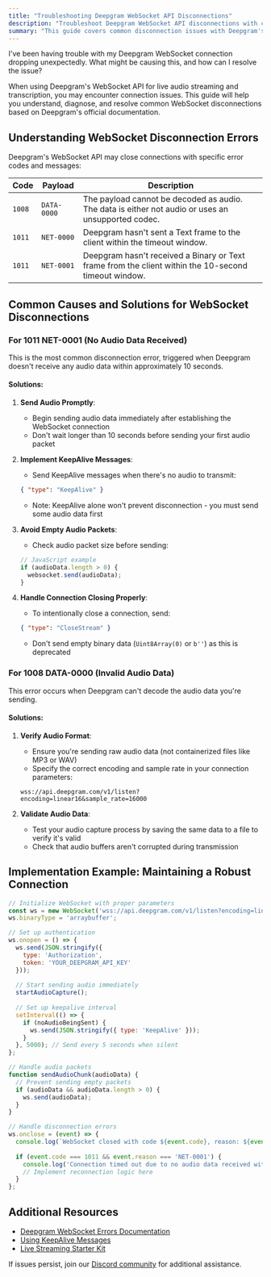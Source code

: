 ```yaml
---
title: "Troubleshooting Deepgram WebSocket API Disconnections"
description: "Troubleshoot Deepgram WebSocket API disconnections with common error codes and solutions."
summary: "This guide covers common disconnection issues with Deepgram's WebSocket API for live audio streaming and transcription. It explains error codes, root causes, and steps to resolve problems like no audio data being received or payload decoding failures."
---
```


<CommunityQuestion>I've been having trouble with my Deepgram WebSocket connection dropping unexpectedly. What might be causing this, and how can I resolve the issue?</CommunityQuestion>

When using Deepgram's WebSocket API for live audio streaming and transcription, you may encounter connection issues. This guide will help you understand, diagnose, and resolve common WebSocket disconnections based on Deepgram's official documentation.

## Understanding WebSocket Disconnection Errors

Deepgram's WebSocket API may close connections with specific error codes and messages:

| Code | Payload | Description |
|------|---------|-------------|
| `1008` | `DATA-0000` | The payload cannot be decoded as audio. The data is either not audio or uses an unsupported codec. |
| `1011` | `NET-0000` | Deepgram hasn't sent a Text frame to the client within the timeout window. |
| `1011` | `NET-0001` | Deepgram hasn't received a Binary or Text frame from the client within the 10-second timeout window. |

## Common Causes and Solutions for WebSocket Disconnections

### For 1011 NET-0001 (No Audio Data Received)

This is the most common disconnection error, triggered when Deepgram doesn't receive any audio data within approximately 10 seconds.

#### Solutions:

1. **Send Audio Promptly**: 
   - Begin sending audio data immediately after establishing the WebSocket connection
   - Don't wait longer than 10 seconds before sending your first audio packet

2. **Implement KeepAlive Messages**:
   - Send KeepAlive messages when there's no audio to transmit:
   ```json
   { "type": "KeepAlive" }
   ```
   - Note: KeepAlive alone won't prevent disconnection - you must send some audio data first

3. **Avoid Empty Audio Packets**:
   - Check audio packet size before sending:
   ```javascript
   // JavaScript example
   if (audioData.length > 0) {
     websocket.send(audioData);
   }
   ```

4. **Handle Connection Closing Properly**:
   - To intentionally close a connection, send:
   ```json
   { "type": "CloseStream" }
   ```
   - Don't send empty binary data (`Uint8Array(0)` or `b''`) as this is deprecated

### For 1008 DATA-0000 (Invalid Audio Data)

This error occurs when Deepgram can't decode the audio data you're sending.

#### Solutions:

1. **Verify Audio Format**:
   - Ensure you're sending raw audio data (not containerized files like MP3 or WAV)
   - Specify the correct encoding and sample rate in your connection parameters:
   ```
   wss://api.deepgram.com/v1/listen?encoding=linear16&sample_rate=16000
   ```

2. **Validate Audio Data**:
   - Test your audio capture process by saving the same data to a file to verify it's valid
   - Check that audio buffers aren't corrupted during transmission

## Implementation Example: Maintaining a Robust Connection

```javascript
// Initialize WebSocket with proper parameters
const ws = new WebSocket('wss://api.deepgram.com/v1/listen?encoding=linear16&sample_rate=16000');
ws.binaryType = 'arraybuffer';

// Set up authentication
ws.onopen = () => {
  ws.send(JSON.stringify({
    type: 'Authorization',
    token: 'YOUR_DEEPGRAM_API_KEY'
  }));
  
  // Start sending audio immediately
  startAudioCapture();
  
  // Set up keepalive interval
  setInterval(() => {
    if (noAudioBeingSent) {
      ws.send(JSON.stringify({ type: 'KeepAlive' }));
    }
  }, 5000); // Send every 5 seconds when silent
};

// Handle audio packets
function sendAudioChunk(audioData) {
  // Prevent sending empty packets
  if (audioData && audioData.length > 0) {
    ws.send(audioData);
  }
}

// Handle disconnection errors
ws.onclose = (event) => {
  console.log(`WebSocket closed with code ${event.code}, reason: ${event.reason}`);
  
  if (event.code === 1011 && event.reason === 'NET-0001') {
    console.log('Connection timed out due to no audio data received within timeout window');
    // Implement reconnection logic here
  }
};
```

## Additional Resources

- [Deepgram WebSocket Errors Documentation](https://developers.deepgram.com/docs/troubleshooting-websocket-data-and-net-errors-when-live-streaming-audio)
- [Using KeepAlive Messages](https://developers.deepgram.com/docs/keep-alive)
- [Live Streaming Starter Kit](https://github.com/deepgram/streaming-test-suite)

If issues persist, join our [Discord community](https://discord.gg/deepgram) for additional assistance.
